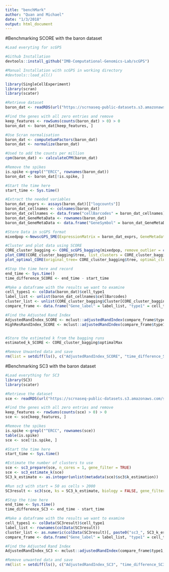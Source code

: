 ```yaml
---
title: "benchMark"
author: "Quan and Michael"
date: "1/3/2018"
output: html_document
---
```


#Benchmarking SCORE with the baron dataset
```r
#Load everyting for scGPS

#Github Installation
devtools::install_github("IMB-Computational-Genomics-Lab/scGPS")

#Manual Installation with scGPS in working directory
#devtools::load_all()

library(SingleCellExperiment)
library(scran)
library(scater)

#Retrieve dataset
baron_dat <- readRDS(url("https://scrnaseq-public-datasets.s3.amazonaws.com/scater-objects/baron-human.rds"))

#Find the genes with all zero entries and remove
keep_features <- rowSums(counts(baron_dat) > 0) > 0
baron_dat <- baron_dat[keep_features, ]

#Use Scran normalisation
baron_dat <- computeSumFactors(baron_dat)
baron_dat <- normalize(baron_dat)

#Used to add the counts per million
cpm(baron_dat) <- calculateCPM(baron_dat)

#Remove the spikes
is.spike <-grepl("^ERCC", rownames(baron_dat))
baron_dat <- baron_dat[!is.spike, ]

#Start the time here
start_time <- Sys.time()

#Extract the needed variables
baron_dat_exprs <- assays(baron_dat)[["logcounts"]]
baron_dat_cellnames <- colnames(baron_dat)
baron_dat_cellnames <- data.frame("cellBarcodes" = baron_dat_cellnames)
baron_dat_GeneMetaData <- rownames(baron_dat)
baron_dat_GeneMetaData <- data.frame("GeneSymbol" = baron_dat_GeneMetaData)

#Store Data in scGPS format
mixedpop <-NewscGPS_SME(ExpressionMatrix = baron_dat_exprs, GeneMetadata = baron_dat_GeneMetaData, CellMetadata = baron_dat_cellnames)

#Cluster and plot data using SCORE
CORE_cluster_bagging <- CORE_scGPS_bagging(mixedpop, remove_outlier = c(0), PCA=FALSE, bagging_run = 20, subsample_proportion = .8)
plot_CORE(CORE_cluster_bagging$tree, list_clusters = CORE_cluster_bagging$Cluster)
plot_optimal_CORE(original_tree= CORE_cluster_bagging$tree, optimal_cluster = unlist(CORE_cluster_bagging$Cluster[CORE_cluster_bagging$optimal_index]), shift = -100)

#Stop the time here and record
end_time <- Sys.time()
time_difference_SCORE <- end_time - start_time

#Make a dataframe with the results we want to examine
cell_types1 <- colData(baron_dat)$cell_type1
label_list <- unlist(baron_dat_cellnames$cellBarcodes)
cluster_list <- unlist(CORE_cluster_bagging$Cluster[CORE_cluster_bagging$optimal_index])
compare_frame <- data.frame("Gene_label" = label_list, "type1" = cell_types1,"cluster" = cluster_list)

#Find the Adjusted Rand Index
AdjustedRandIndex_SCORE <- mclust::adjustedRandIndex(compare_frame$type1, compare_frame$cluster)
HighResRandIndex_SCORE <- mclust::adjustedRandIndex(compare_frame$type1, unlist(CORE_cluster_bagging$Cluster[1]))


#Store the estimated k from the bagging runs
estimated_k_SCORE <- CORE_cluster_bagging$optimalMax

#Remove Unwanted data and save
rm(list = setdiff(ls(), c("AdjustedRandIndex_SCORE", "time_difference_SCORE", "estimated_k_SCORE", "HighResRandIndex_SCORE")))
```


#Benchmarking SC3 with the baron dataset
```r
#Load everything for SC3
library(SC3)
library(scater)

#Retrieve the dataset
sce <- readRDS(url("https://scrnaseq-public-datasets.s3.amazonaws.com/scater-objects/baron-human.rds"))

#Find the genes with all zero entries and remove
keep_features <- rowSums(counts(sce) > 0) > 0
sce <- sce[keep_features, ]

#Remove the spikes
is.spike <-grepl("^ERCC", rownames(sce))
table(is.spike)
sce <- sce[!is.spike, ]

#Start the time here
start_time <- Sys.time()

#Estimate the number of clusters to use
sce <- sc3_prepare(sce, n_cores = 1, gene_filter = TRUE)
sce <- sc3_estimate_k(sce)
SC3_k_estimate <- as.integer(unlist(metadata(sce)$sc3$k_estimation))

#Run sc3 with start = 50 as cells > 2000
SC3result <- sc3(sce, ks = SC3_k_estimate, biology = FALSE, gene_filter = TRUE, n_cores = 1, kmeans_nstart = 50)

#Stop the time here
end_time <- Sys.time()
time_difference_SC3 <- end_time - start_time

#Make a dataframe with the results we want to examine
cell_types1 <- colData(SC3result)$cell_type1
label_list <- rownames(colData(SC3result))
cluster_list <- as.numeric(colData(SC3result)[, paste0("sc3_", SC3_k_estimate, "_clusters")])
compare_frame <- data.frame("Gene_label" = label_list, "type1" = cell_types1, "cluster" = cluster_list)

#Find the Adjusted Rand Index
AdjustedRandIndex_SC3 <- mclust::adjustedRandIndex(compare_frame$type1, compare_frame$cluster)

#Remove unwanted data and save
rm(list = setdiff(ls(), c("AdjustedRandIndex_SC3", "time_difference_SC3", "SC3_k_estimate")))
```


